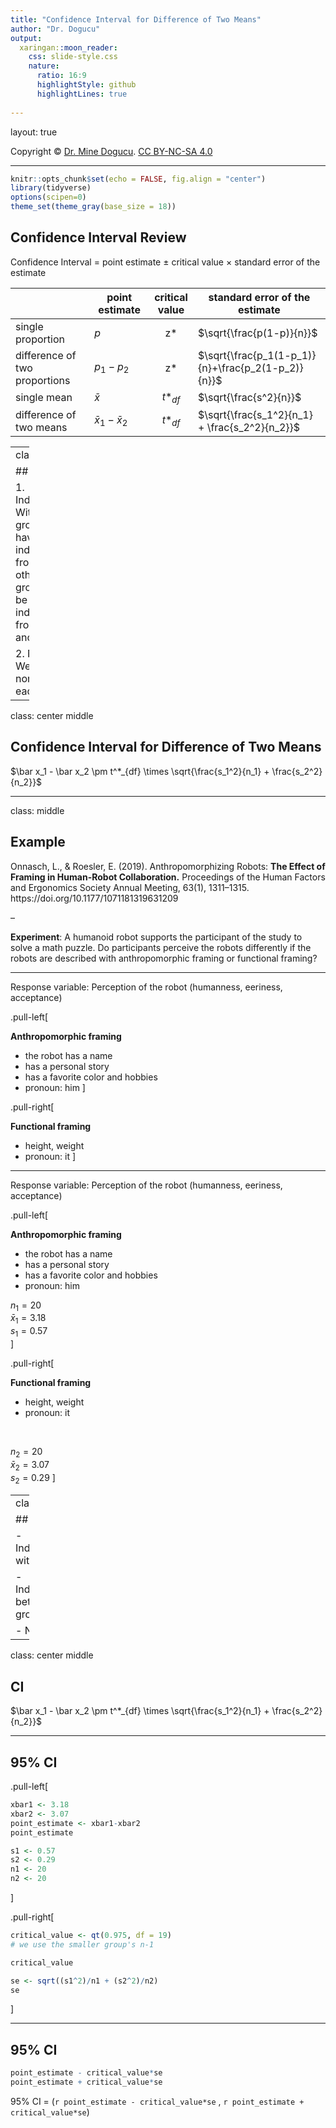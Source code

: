 ```yaml
---
title: "Confidence Interval for Difference of Two Means"
author: "Dr. Dogucu"
output: 
  xaringan::moon_reader:
    css: slide-style.css
    nature:
      ratio: 16:9
      highlightStyle: github
      highlightLines: true
      
---
```


layout: true
  
<div class="my-header"></div>

<div class="my-footer"> 
 Copyright &copy; <a href="https://mdogucu.ics.uci.edu">Dr. Mine Dogucu</a>. <a href="https://creativecommons.org/licenses/by-nc-sa/4.0/">CC BY-NC-SA 4.0</a></div> 


---



```r
knitr::opts_chunk$set(echo = FALSE, fig.align = "center")
library(tidyverse)
options(scipen=0)
theme_set(theme_gray(base_size = 18))

```




## Confidence Interval Review


Confidence Interval = point estimate $\pm$ critical value $\times$ standard error of the estimate

|                               | point estimate        | critical value | standard error of the estimate                    |
|-------------------------------|-----------------------|:--------------:|---------------------------------------------------|
| single proportion             | $p$                   | z*             | $\sqrt{\frac{p(1-p)}{n}}$                         |
| difference of two proportions | $p_1-p_2$             | z*             | $\sqrt{\frac{p_1(1-p_1)}{n}+\frac{p_2(1-p_2)}{n}}$ |
| single mean                   | $\bar x$              | $t*_{df}$      | $\sqrt{\frac{s^2}{n}}$                            |
| difference of two means       | $\bar x_1 - \bar x_2$ | $t*_{df}$      | $\sqrt{\frac{s_1^2}{n_1} + \frac{s_2^2}{n_2}}$    |

---
class: middle

## Conditions

1. Independence: Within each group data have to be independent from each other. The two groups have to be independent from one another.

2. Normality: We check for normality for each group.
---


class: center middle


## Confidence Interval for Difference of Two Means


$\bar x_1 - \bar x_2 \pm t^*_{df} \times \sqrt{\frac{s_1^2}{n_1} + \frac{s_2^2}{n_2}}$

---

class: middle

## Example 
Onnasch, L., & Roesler, E. (2019). Anthropomorphizing Robots: **The Effect of Framing in Human-Robot Collaboration.** Proceedings of the Human Factors and Ergonomics Society Annual Meeting, 63(1), 1311–1315. https://doi.org/10.1177/1071181319631209

--

**Experiment**: A humanoid robot supports the participant of the study to solve a math puzzle. Do participants perceive the robots differently if the robots are described with anthropomorphic framing or functional framing?



---

Response variable: Perception of the robot (humanness, eeriness, acceptance)

.pull-left[

**Anthropomorphic framing**

- the robot has a name
- has a personal story
- has a favorite color and hobbies
- pronoun: him
]


.pull-right[

**Functional framing**

- height, weight
- pronoun: it
]

---

Response variable: Perception of the robot (humanness, eeriness, acceptance)

.pull-left[

**Anthropomorphic framing**

- the robot has a name
- has a personal story
- has a favorite color and hobbies
- pronoun: him




$n_1=20$  
$\bar x_1 = 3.18$  
$s_1 = 0.57$  
]


.pull-right[

**Functional framing**

- height, weight
- pronoun: it

<br>


$n_2=20$  
$\bar x_2 = 3.07$  
$s_2 = 0.29$ 
]


---
class: middle

## Conditions

- Independence within groups 

- Independence between groups

- Normality

---

class: center middle

## CI


$\bar x_1 - \bar x_2 \pm t^*_{df} \times \sqrt{\frac{s_1^2}{n_1} + \frac{s_2^2}{n_2}}$

---

## 95% CI

.pull-left[
```r
xbar1 <- 3.18
xbar2 <- 3.07
point_estimate <- xbar1-xbar2
point_estimate

s1 <- 0.57
s2 <- 0.29
n1 <- 20
n2 <- 20


```
]

.pull-right[



```r
critical_value <- qt(0.975, df = 19) 
# we use the smaller group's n-1

critical_value

se <- sqrt((s1^2)/n1 + (s2^2)/n2)
se

```

]


---

## 95% CI

```r
point_estimate - critical_value*se
point_estimate + critical_value*se

```

95% CI = (`r point_estimate - critical_value*se` , `r point_estimate + critical_value*se`)